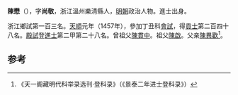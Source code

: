 '''陳懋'''（{{bd|1412年||？}}），字'''尚敬'''，浙江溫州樂清縣人，[[明朝|明朝]]政治人物。進士出身。

浙江鄉試第一百三名。[[天顺_(明朝)|天順]]元年（1457年），參加丁丑科[[會試|會試]]，得[[貢士|貢士]]第二百四十八名。[[殿試|殿試]]登[[進士|進士]]第二甲第二十八名。曾祖父[[陳貫中|陳貫中]]。祖父[[陳啟|陳啟]]。父亲[[陳異歡|陳異歡]]<ref>《天一阁藏明代科举录选刊·登科录》（《景泰二年进士登科录》）</ref>。

==参考==
{{reflist}}
{{天順元年丁丑科殿試金榜}}